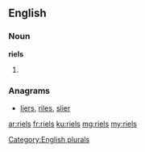==English==

===Noun===
'''riels'''

# {{plural of|[[riel]]}}

===Anagrams===
* [[liers#English|liers]], [[riles#English|riles]], [[slier#English|slier]]

[[Category:English plurals]]

[[ar:riels]]
[[fr:riels]]
[[ku:riels]]
[[mg:riels]]
[[my:riels]]